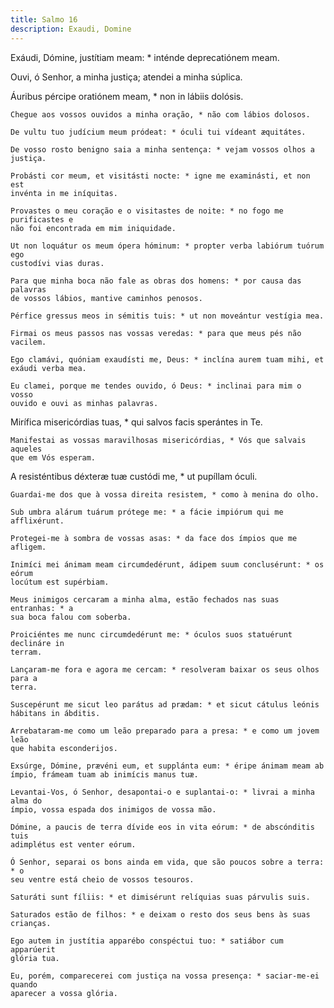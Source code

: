 ```yaml
---
title: Salmo 16
description: Exaudi, Domine
---
```


<div class="side-by-side not-content">

Exáudi, Dómine, justítiam meam: * inténde deprecatiónem meam.

Ouvi, ó Senhor, a minha justiça; atendei a minha súplica.

Áuribus pércipe oratiónem meam, * non in lábiis dolósis.

    Chegue aos vossos ouvidos a minha oração, * não com lábios dolosos.

    De vultu tuo judícium meum pródeat: * óculi tui vídeant æquitátes.

    De vosso rosto benigno saia a minha sentença: * vejam vossos olhos a
    justiça.

    Probásti cor meum, et visitásti nocte: * igne me examinásti, et non est
    invénta in me iníquitas.

    Provastes o meu coração e o visitastes de noite: * no fogo me purificastes e
    não foi encontrada em mim iniquidade.

    Ut non loquátur os meum ópera hóminum: * propter verba labiórum tuórum ego
    custodívi vias duras.

    Para que minha boca não fale as obras dos homens: * por causa das palavras
    de vossos lábios, mantive caminhos penosos.

    Pérfice gressus meos in sémitis tuis: * ut non moveántur vestígia mea.

    Firmai os meus passos nas vossas veredas: * para que meus pés não vacilem.

    Ego clamávi, quóniam exaudísti me, Deus: * inclína aurem tuam mihi, et
    exáudi verba mea.

    Eu clamei, porque me tendes ouvido, ó Deus: * inclinai para mim o vosso
    ouvido e ouvi as minhas palavras.

Mirífica misericórdias tuas, * qui salvos facis sperántes in Te.

    Manifestai as vossas maravilhosas misericórdias, * Vós que salvais aqueles
    que em Vós esperam.

A resisténtibus déxteræ tuæ custódi me, * ut pupíllam óculi.

    Guardai-me dos que à vossa direita resistem, * como à menina do olho.

    Sub umbra alárum tuárum prótege me: * a fácie impiórum qui me afflixérunt.

    Protegei-me à sombra de vossas asas: * da face dos ímpios que me afligem.

    Inimíci mei ánimam meam circumdedérunt, ádipem suum conclusérunt: * os eórum
    locútum est supérbiam.

    Meus inimigos cercaram a minha alma, estão fechados nas suas entranhas: * a
    sua boca falou com soberba.

    Proiciéntes me nunc circumdedérunt me: * óculos suos statuérunt declináre in
    terram.

    Lançaram-me fora e agora me cercam: * resolveram baixar os seus olhos para a
    terra.

    Suscepérunt me sicut leo parátus ad prædam: * et sicut cátulus leónis
    hábitans in ábditis.

    Arrebataram-me como um leão preparado para a presa: * e como um jovem leão
    que habita esconderijos.

    Exsúrge, Dómine, prævéni eum, et supplánta eum: * éripe ánimam meam ab
    ímpio, frámeam tuam ab inimícis manus tuæ.

    Levantai-Vos, ó Senhor, desapontai-o e suplantai-o: * livrai a minha alma do
    ímpio, vossa espada dos inimigos de vossa mão.

    Dómine, a paucis de terra dívide eos in vita eórum: * de abscónditis tuis
    adimplétus est venter eórum.

    Ó Senhor, separai os bons ainda em vida, que são poucos sobre a terra: * o
    seu ventre está cheio de vossos tesouros.

    Saturáti sunt fíliis: * et dimisérunt relíquias suas párvulis suis.

    Saturados estão de filhos: * e deixam o resto dos seus bens às suas
    crianças.

    Ego autem in justítia apparébo conspéctui tuo: * satiábor cum apparúerit
    glória tua.

    Eu, porém, comparecerei com justiça na vossa presença: * saciar-me-ei quando
    aparecer a vossa glória.

</div>
